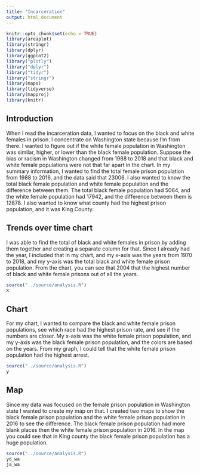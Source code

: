 ```yaml
---
title: "Incarceration"
output: html_document
---
```


```r
knitr::opts_chunk$set(echo = TRUE)
library(areaplot)
library(stringr)
library(dplyr)
library(ggplot2)
library("plotly")
library("dplyr")
library("tidyr")
library("stringr")
library(maps)
library(tidyverse)
library(mapproj)
library(knitr)
```

## Introduction
When I read the incarceration data, I wanted to focus on the black and white females in prison. I concentrate on Washington state because I'm from there. I wanted to figure out if the white female population in Washington was similar, higher, or lower than the black female population. Suppose the bias or racism in Washington changed from 1988 to 2018 and that black and white female populations were not that far apart in the chart. In my summary information, I wanted to find the total female prison population from 1988 to 2016, and the data said that 23006. I also wanted to know the total black female population and white female population and the difference between them. The total black female population had 5064, and the white female population had 17942, and the difference between them is 12878. I also wanted to know what county had the highest prison population, and it was King County. 



## Trends over time chart
I was able to find the total of black and white females in prison by adding them together and creating a separate column for that. Since I already had the year, I included that in my chart, and my x-axis was the years from 1970 to 2018, and my y-axis was the total black and white female prison population. From the chart, you can see that 2004 that the highest number of black and white female prisons out of all the years.

```r
source("../source/analysis.R")
x
```


## Chart
For my chart, I wanted to compare the black and white female prison populations, see which race had the highest prison rate, and see if the numbers are closer. My x-axis was the white female prison population, and my y-axis was the black female prison population, and the colors are based on the years. From my graph, I could tell that the white female prison population had the highest arrest.

```r
source("../source/analysis.R")
y
```

## Map
Since my data was focused on the female prison population in Washington state I wanted to create my map on that. I created two maps to show the black female prison population and the white female prison population in 2016 to see the difference. The black female prison population had more blank places then the white female prison population in 2016. In the map you could see that in King county the black female prison population has a huge population. 

```r
source("../source/analysis.R")
yd_wa
ja_wa
```

